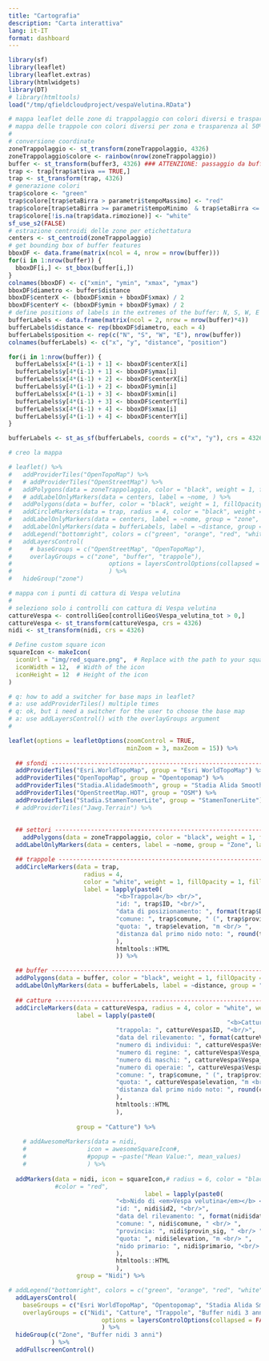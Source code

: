 ```yaml
---
title: "Cartografia"
description: "Carta interattiva"
lang: it-IT
format: dashboard
---
```


```r
library(sf)
library(leaflet)
library(leaflet.extras)
library(htmlwidgets)
library(DT)
# library(htmltools)
load("/tmp/qfieldcloudproject/vespaVelutina.RData")
```

<!-- # Trappole -->

```r

# mappa leaflet delle zone di trappolaggio con colori diversi e trasparenza al 50% su openstreetmap con anche i buffer con visibile solo il bordo
# mappa delle trappole con colori diversi per zona e trasparenza al 50%
# 
# conversione coordinate
zoneTrappolaggio <- st_transform(zoneTrappolaggio, 4326)
zoneTrappolaggio$colore <- rainbow(nrow(zoneTrappolaggio))
buffer <- st_transform(buffer3, 4326) ### ATTENZIONE: passaggio da buffer a buffer3
trap <- trap[trap$attiva == TRUE,]
trap <- st_transform(trap, 4326)
# generazione colori
trap$colore <- "green"
trap$colore[trap$etaBirra > parametri$tempoMassimo] <- "red"
trap$colore[trap$etaBirra >= parametri$tempoMinimo  & trap$etaBirra <= parametri$tempoMassimo] <- "orange"
trap$colore[!is.na(trap$data.rimozione)] <- "white"  
sf_use_s2(FALSE)
# estrazione centroidi delle zone per etichettatura
centers <- st_centroid(zoneTrappolaggio)
# get bounding box of buffer features
bboxDF <- data.frame(matrix(ncol = 4, nrow = nrow(buffer)))
for(i in 1:nrow(buffer)) {
  bboxDF[i,] <- st_bbox(buffer[i,])
}
colnames(bboxDF) <- c("xmin", "ymin", "xmax", "ymax")
bboxDF$diametro <- buffer$distance
bboxDF$centerX <- (bboxDF$xmin + bboxDF$xmax) / 2
bboxDF$centerY <- (bboxDF$ymin + bboxDF$ymax) / 2
# define positions of labels in the extremes of the buffer: N, S, W, E
bufferLabels <- data.frame(matrix(ncol = 2, nrow = nrow(buffer)*4))
bufferLabels$distance <- rep(bboxDF$diametro, each = 4)
bufferLabels$position <- rep(c("N", "S", "W", "E"), nrow(buffer))
colnames(bufferLabels) <- c("x", "y", "distance", "position")

for(i in 1:nrow(buffer)) {
  bufferLabels$x[4*(i-1) + 1] <- bboxDF$centerX[i]
  bufferLabels$y[4*(i-1) + 1] <- bboxDF$ymax[i]
  bufferLabels$x[4*(i-1) + 2] <- bboxDF$centerX[i]
  bufferLabels$y[4*(i-1) + 2] <- bboxDF$ymin[i]
  bufferLabels$x[4*(i-1) + 3] <- bboxDF$xmin[i]
  bufferLabels$y[4*(i-1) + 3] <- bboxDF$centerY[i]
  bufferLabels$x[4*(i-1) + 4] <- bboxDF$xmax[i]
  bufferLabels$y[4*(i-1) + 4] <- bboxDF$centerY[i]
}

bufferLabels <- st_as_sf(bufferLabels, coords = c("x", "y"), crs = 4326)

# creo la mappa

# leaflet() %>%
#   addProviderTiles("OpenTopoMap") %>%
#   # addProviderTiles("OpenStreetMap") %>%
#   addPolygons(data = zoneTrappolaggio, color = "black", weight = 1, fillOpacity = 0.3, fillColor = rainbow(nrow(zoneTrappolaggio)), group = "zone") %>%
#   # addLabelOnlyMarkers(data = centers, label = ~nome, ) %>%
#   addPolygons(data = buffer, color = "black", weight = 1, fillOpacity = 0, fillColor = "white", group = "buffer") %>%
#   addCircleMarkers(data = trap, radius = 4, color = "black", weight = 1, fillOpacity = 1, fillColor = ~colore, group = "trappole") %>%
#   addLabelOnlyMarkers(data = centers, label = ~nome, group = "zone", labelOptions = labelOptions(noHide = TRUE, textOnly = TRUE)) %>%
#   addLabelOnlyMarkers(data = bufferLabels, label = ~distance, group = "buffer", labelOptions = labelOptions(noHide = TRUE, textOnly = TRUE)) %>%
#   addLegend("bottomright", colors = c("green", "orange", "red", "white"), labels = c("meno di 14 giorni", "tra 14 e 21 giorni", "più di 21 giorni", "rimosse"), title = "Ultimo controllo delle trappole") %>%
#   addLayersControl(
#     # baseGroups = c("OpenStreetMap", "OpenTopoMap"),
#     overlayGroups = c("zone", "buffer", "trappole"),
#                           options = layersControlOptions(collapsed = FALSE)
#                           ) %>%
#   hideGroup("zone")


```

<!-- # Catture -->

<!-- carta leaflet con i punti di cattura di Vespa velutina -->

```r
# mappa con i punti di cattura di Vespa velutina
# 
# seleziono solo i controlli con cattura di Vespa velutina
cattureVespa <- controlliGeo[controlliGeo$Vespa_velutina_tot > 0,]
cattureVespa <- st_transform(cattureVespa, crs = 4326)
nidi <- st_transform(nidi, crs = 4326)

# Define custom square icon
squareIcon <- makeIcon(
  iconUrl = "img/red_square.png",  # Replace with the path to your square icon image
  iconWidth = 12,  # Width of the icon
  iconHeight = 12  # Height of the icon
)

# q: how to add a switcher for base maps in leaflet?
# a: use addProviderTiles() multiple times
# q: ok, but i need a switcher for the user to choose the base map
# a: use addLayersControl() with the overlayGroups argument
# 

leaflet(options = leafletOptions(zoomControl = TRUE,
                                 minZoom = 3, maxZoom = 15)) %>%
  
  ## sfondi --------------------------------------------------------------
  addProviderTiles("Esri.WorldTopoMap", group = "Esri WorldTopoMap") %>%
  addProviderTiles("OpenTopoMap", group = "Opentopomap") %>%
  addProviderTiles("Stadia.AlidadeSmooth", group = "Stadia Alida Smooth") %>%
  addProviderTiles("OpenStreetMap.HOT", group = "OSM") %>%
  addProviderTiles("Stadia.StamenTonerLite", group = "StamenTonerLite") %>%
  # addProviderTiles("Jawg.Terrain") %>%
  
  
  ## settori --------------------------------------------------------------
    addPolygons(data = zoneTrappolaggio, color = "black", weight = 1, fillOpacity = 0.3, fillColor = rainbow(nrow(zoneTrappolaggio)), group = "Zone") %>%
  addLabelOnlyMarkers(data = centers, label = ~nome, group = "Zone", labelOptions = labelOptions(noHide = TRUE, textOnly = TRUE)) %>%

  ## trappole --------------------------------------------------------------
  addCircleMarkers(data = trap, 
                     radius = 4, 
                     color = "white", weight = 1, fillOpacity = 1, fillColor = "#828282", group = "Trappole",
                     label = lapply(paste0(
                              "<b>Trappola</b> <br/>",
                              "id: ", trap$ID, "<br/>",
                              "data di posizionamento: ", format(trap$Data.posizionamento, "%d/%m/%y"), " <br/> ",
                              "comune: ", trap$comune, " (", trap$provin_sig,") <br/> ",
                              "quota: ", trap$elevation, "m <br/> ",
                              "distanza dal primo nido noto: ", round(trap$distanzaNido), "m <br/> "
                              ),
                              htmltools::HTML
                              )) %>%

  ## buffer --------------------------------------------------------------
  addPolygons(data = buffer, color = "black", weight = 1, fillOpacity = 0, fillColor = "black", group = "Buffer nidi 3 anni") %>%
  addLabelOnlyMarkers(data = bufferLabels, label = ~distance, group = "Buffer nidi 3 anni", labelOptions = labelOptions(noHide = TRUE, textOnly = TRUE)) %>%
  
  ## catture --------------------------------------------------------------
  addCircleMarkers(data = cattureVespa, radius = 4, color = "white", weight = 1, fillOpacity = 1, fillColor = "magenta", 
                   label = lapply(paste0(
                                                             "<b>Cattura di <em>Vespa velutina</em></b> <br/>",
                              "trappola: ", cattureVespa$ID, "<br/>",
                              "data del rilevamento: ", format(cattureVespa$data, "%d/%m/%y"), " <br/> ",
                              "numero di individui: ", cattureVespa$Vespa_velutina_tot, " <br/> ",
                              "numero di regine: ", cattureVespa$Vespa_velutina_regine, " <br/> ",
                              "numero di maschi: ", cattureVespa$Vespa_velutina_maschi, " <br/> ",
                              "numero di operaie: ", cattureVespa$Vespa_velutina_operaie, " <br/> ",
                              "comune: ", trap$comune, " (", trap$provin_sig,") <br/> ",
                              "quota: ", cattureVespa$elevation, "m <br/> ",
                              "distanza dal primo nido noto: ", round(cattureVespa$distanzaNido), "m <br/> "
                              ),
                              htmltools::HTML
                              ),
                   
                   group = "Catture") %>%
  
    # addAwesomeMarkers(data = nidi,
    #                 icon = awesomeSquareIcon#,
    #                 #popup = ~paste("Mean Value:", mean_values)
    #                 ) %>%  
  
  addMarkers(data = nidi, icon = squareIcon,# radius = 6, color = "black", weight = 1, fillOpacity = 1,
             #color = "red",
                                      label = lapply(paste0(
                              "<b>Nido di <em>Vespa velutina</em></b> <br/>",
                              "id: ", nidi$id2, "<br/>",
                              "data del rilevamento: ", format(nidi$data_ritro, "%d/%m/%y"), " <br/> ",
                              "comune: ", nidi$comune, " <br/> ",
                              "provincia: ", nidi$provin_sig, " <br/> ",
                              "quota: ", nidi$elevation, "m <br/> ",
                              "nido primario: ", nidi$primario, "<br/> "
                              ),
                              htmltools::HTML
                              ),
                   group = "Nidi") %>%

# addLegend("bottomright", colors = c("green", "orange", "red", "white"), labels = c("meno di 14 giorni", "tra 14 e 21 giorni", "più di 21 giorni", "rimosse"), title = "Ultimo controllo") %>%
  addLayersControl(
    baseGroups = c("Esri WorldTopoMap", "Opentopomap", "Stadia Alida Smooth", "OSM", "StamenTonerLite"),
    overlayGroups = c("Nidi", "Catture", "Trappole", "Buffer nidi 3 anni", "Zone"),
                          options = layersControlOptions(collapsed = FALSE)
                          ) %>%
  hideGroup(c("Zone", "Buffer nidi 3 anni")
            ) %>%
  addFullscreenControl()


```
